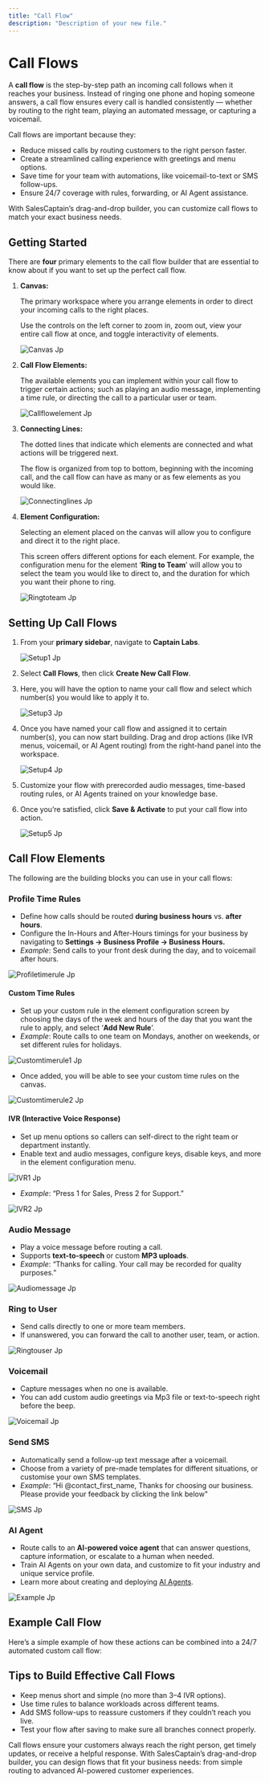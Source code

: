 ```yaml
---
title: "Call Flow"
description: "Description of your new file."
---
```


# Call Flows

A **call flow** is the step-by-step path an incoming call follows when it reaches your business. Instead of ringing one phone and hoping someone answers, a call flow ensures every call is handled consistently — whether by routing to the right team, playing an automated message, or capturing a voicemail.

Call flows are important because they:

- Reduce missed calls by routing customers to the right person faster.
- Create a streamlined calling experience with greetings and menu options.
- Save time for your team with automations, like voicemail-to-text or SMS follow-ups.
- Ensure 24/7 coverage with rules, forwarding, or AI Agent assistance.

With SalesCaptain’s drag-and-drop builder, you can customize call flows to match your exact business needs.

## Getting Started

There are **four** primary elements to the call flow builder that are essential to know about if you want to set up the perfect call flow.

1. **Canvas:**

   The primary workspace where you arrange elements in order to direct your incoming calls to the right places. 

   Use the controls on the left corner to zoom in, zoom out, view your entire call flow at once, and toggle interactivity of elements.

   ![Canvas Jp](/images/canvas.jpg)
2. **Call Flow Elements:**

   The available elements you can implement within your call flow to trigger certain actions; such as playing an audio message, implementing a time rule, or directing the call to a particular user or team.

   ![Callflowelement Jp](/images/callflowelement.jpg)
3. **Connecting Lines:**

   The dotted lines that indicate which elements are connected and what actions will be triggered next.

   The flow is organized from top to bottom, beginning with the incoming call, and the call flow can have as many or as few elements as you would like. 

   ![Connectinglines Jp](/images/connectinglines.jpg)
4. **Element Configuration:**

   Selecting an element placed on the canvas will allow you to configure and direct it to the right place.

   This screen offers different options for each element. For example, the configuration menu for the element ‘**Ring to Team**’ will allow you to select the team you would like to direct to, and the duration for which you want their phone to ring. 

   ![Ringtoteam Jp](/images/ringtoteam.jpg)

## Setting Up Call Flows

1. From your **primary sidebar**, navigate to **Captain Labs**.

   ![Setup1 Jp](/images/setup1.jpg)
2. Select **Call Flows**, then click **Create New Call Flow**.
3. Here, you will have the option to name your call flow and select which number(s) you would like to apply it to.

   ![Setup3 Jp](/images/setup3.jpg)
4. Once you have named your call flow and assigned it to certain number(s), you can now start building. Drag and drop actions (like IVR menus, voicemail, or AI Agent routing) from the right-hand panel into the workspace.

   ![Setup4 Jp](/images/setup4.jpg)
5. Customize your flow with prerecorded audio messages, time-based routing rules, or AI Agents trained on your knowledge base.
6. Once you’re satisfied, click **Save & Activate** to put your call flow into action.

   ![Setup5 Jp](/images/setup5.jpg)

## Call Flow Elements

The following are the building blocks you can use in your call flows:

### Profile Time Rules

- Define how calls should be routed **during business hours** vs. **after hours**.
- Configure the In-Hours and After-Hours timings for your business by navigating to **Settings -\> Business Profile -\> Business Hours.**
- _Example_: Send calls to your front desk during the day, and to voicemail after hours.

![Profiletimerule Jp](/images/profiletimerule.jpg)

#### Custom Time Rules

- Set up your custom rule in the element configuration screen by choosing the days of the week and hours of the day that you want the rule to apply, and select ‘**Add New Rule**’.
- _Example_: Route calls to one team on Mondays, another on weekends, or set different rules for holidays.

![Customtimerule1 Jp](/images/customtimerule1.jpg)

- Once added, you will be able to see your custom time rules on the canvas.

![Customtimerule2 Jp](/images/customtimerule2.jpg)

#### IVR (Interactive Voice Response)

- Set up menu options so callers can self-direct to the right team or department instantly.
- Enable text and audio messages, configure keys, disable keys, and more in the element configuration menu. 

![IVR1 Jp](/images/IVR1.jpg)

- _Example_: “Press 1 for Sales, Press 2 for Support.”

![IVR2 Jp](/images/IVR2.jpg)

### Audio Message

- Play a voice message before routing a call.
- Supports **text-to-speech** or custom **MP3 uploads**.
- _Example_: “Thanks for calling. Your call may be recorded for quality purposes.”

![Audiomessage Jp](/images/audiomessage.jpg)

### Ring to User

- Send calls directly to one or more team members.
- If unanswered, you can forward the call to another user, team, or action.

![Ringtouser Jp](/images/ringtouser.jpg)

### Voicemail

- Capture messages when no one is available.
- You can add custom audio greetings via Mp3 file or text-to-speech right before the beep.

![Voicemail Jp](/images/voicemail.jpg)

### Send SMS

- Automatically send a follow-up text message after a voicemail.
- Choose from a variety of pre-made templates for different situations, or customise your own SMS templates.
- _Example_: “Hi @contact_first_name, Thanks for choosing our business. Please provide your feedback by clicking the link below"

![SMS Jp](/images/SMS.jpg)

### AI Agent

- Route calls to an **AI-powered voice agent** that can answer questions, capture information, or escalate to a human when needed.
- Train AI Agents on your own data, and customize to fit your industry and unique service profile.
- Learn more about creating and deploying <u>AI Agents</u>.

![Example Jp](/images/example.jpg)

## Example Call Flow

Here’s a simple example of how these actions can be combined into a 24/7 automated custom call flow:

## Tips to Build Effective Call Flows

- Keep menus short and simple (no more than 3–4 IVR options).
- Use time rules to balance workloads across different teams.
- Add SMS follow-ups to reassure customers if they couldn’t reach you live.
- Test your flow after saving to make sure all branches connect properly.

Call flows ensure your customers always reach the right person, get timely updates, or receive a helpful response. With SalesCaptain’s drag-and-drop builder, you can design flows that fit your business needs: from simple routing to advanced AI-powered customer experiences.